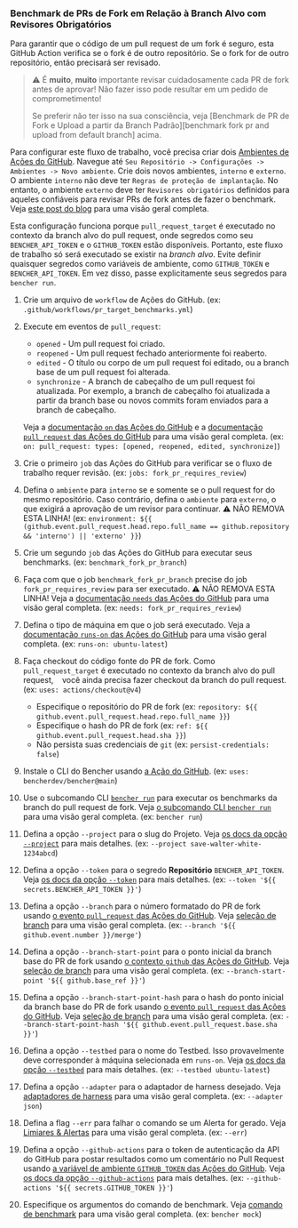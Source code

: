 
### Benchmark de PRs de Fork em Relação à Branch Alvo com Revisores Obrigatórios

Para garantir que o código de um pull request de um fork é seguro,
esta GitHub Action verifica se o fork é de outro repositório.
Se o fork for de outro repositório, então precisará ser revisado.

> ⚠️ É **muito**, **muito** importante revisar cuidadosamente cada PR de fork antes de aprovar!
> Não fazer isso pode resultar em um pedido de comprometimento!
>
> Se preferir não ter isso na sua consciência, veja [Benchmark de PR de Fork e Upload a partir da Branch Padrão][benchmark fork pr and upload from default branch] acima.

Para configurar este fluxo de trabalho, você precisa criar dois
[Ambientes de Ações do GitHub][github actions environments].
Navegue até `Seu Repositório -> Configurações -> Ambientes -> Novo ambiente`.
Crie dois novos ambientes, `interno` e `externo`.
O ambiente `interno` não deve ter `Regras de proteção de implantação`.
No entanto, o ambiente `externo` deve ter `Revisores obrigatórios` definidos para aqueles confiáveis para revisar PRs de fork antes de fazer o benchmark.
Veja [este post do blog][iterative.ai blog] para uma visão geral completa.

Esta configuração funciona porque `pull_request_target` é executado no contexto da branch alvo do pull request,
onde segredos como seu `BENCHER_API_TOKEN` e o `GITHUB_TOKEN` estão disponíveis.
Portanto, este fluxo de trabalho só será executado se existir na _branch alvo_.
Evite definir quaisquer segredos como variáveis de ambiente, como `GITHUB_TOKEN` e `BENCHER_API_TOKEN`.
Em vez disso, passe explicitamente seus segredos para `bencher run`.

<PullRequestsForkReviewerCode />

1. Crie um arquivo de `workflow` de Ações do GitHub.
   (ex: `.github/workflows/pr_target_benchmarks.yml`)
2. Execute em eventos de `pull_request`:
    - `opened` - Um pull request foi criado.
    - `reopened` - Um pull request fechado anteriormente foi reaberto.
    - `edited` - O título ou corpo de um pull request foi editado, ou a branch base de um pull request foi alterada.
    - `synchronize` - A branch de cabeçalho de um pull request foi atualizada.
      Por exemplo, a branch de cabeçalho foi atualizada a partir da branch base ou novos commits foram enviados para a branch de cabeçalho.

   Veja a [documentação `on` das Ações do GitHub][github actions on]
   e a [documentação `pull_request` das Ações do GitHub][github action pull_request] para uma visão geral completa.
   (ex: `on: pull_request: types: [opened, reopened, edited, synchronize]`)
3. Crie o primeiro `job` das Ações do GitHub para verificar se o fluxo de trabalho requer revisão.
   (ex: `jobs: fork_pr_requires_review`)
4. Defina o `ambiente` para `interno` se e somente se o pull request for do mesmo repositório.
   Caso contrário, defina o `ambiente` para `externo`, o que exigirá a aprovação de um revisor para continuar.
   ⚠️ NÃO REMOVA ESTA LINHA!
   (ex: `environment: ${{ (github.event.pull_request.head.repo.full_name == github.repository && 'interno') || 'externo' }}`)
5. Crie um segundo `job` das Ações do GitHub para executar seus benchmarks.
   (ex: `benchmark_fork_pr_branch`)
6. Faça com que o job `benchmark_fork_pr_branch` precise do job `fork_pr_requires_review` para ser executado.
   ⚠️ NÃO REMOVA ESTA LINHA!
   Veja a [documentação `needs` das Ações do GitHub][github actions needs]
   para uma visão geral completa.
   (ex: `needs: fork_pr_requires_review`)
7. Defina o tipo de máquina em que o job será executado.
   Veja a [documentação `runs-on` das Ações do GitHub][github actions runs-on]
   para uma visão geral completa.
   (ex: `runs-on: ubuntu-latest`)
8. Faça checkout do código fonte do PR de fork.
   Como `pull_request_target` é executado no contexto da branch alvo do pull request,
   você ainda precisa fazer checkout da branch do pull request.
   (ex: `uses: actions/checkout@v4`)
    - Especifique o repositório do PR de fork (ex: `repository: ${{ github.event.pull_request.head.repo.full_name }}`)
    - Especifique o hash do PR de fork (ex: `ref: ${{ github.event.pull_request.head.sha }}`)
    - Não persista suas credenciais de `git` (ex: `persist-credentials: false`)
9. Instale o CLI do Bencher usando [a Ação do GitHub][bencher cli github action].
   (ex: `uses: bencherdev/bencher@main`)
10. Use o subcomando CLI <code><a href="/pt/docs/explanation/bencher-run/">bencher run</a></code>
    para executar os benchmarks da branch do pull request de fork.
    Veja [o subcomando CLI `bencher run`][bencher run] para uma visão geral completa.
    (ex: `bencher run`)
11. Defina a opção `--project` para o slug do Projeto.
    Veja [os docs da opção `--project`][project option] para mais detalhes.
    (ex: `--project save-walter-white-1234abcd`)
12. Defina a opção `--token` para o segredo **Repositório** `BENCHER_API_TOKEN`.
    Veja [os docs da opção `--token`][token option] para mais detalhes.
    (ex: `--token '${{ secrets.BENCHER_API_TOKEN }}'`)
13. Defina a opção `--branch` para o número formatado do PR de fork usando
    [o evento `pull_request` das Ações do GitHub][github action pull_request].
    Veja [seleção de branch][branch selection branch] para uma visão geral completa.
    (ex: `--branch '${{ github.event.number }}/merge'`)
14. Defina a opção `--branch-start-point` para o ponto inicial da branch base do PR de fork usando
    [o contexto `github` das Ações do GitHub][github actions context].
    Veja [seleção de branch][branch selection start point] para uma visão geral completa.
    (ex: `--branch-start-point '${{ github.base_ref }}'`)
15. Defina a opção `--branch-start-point-hash` para o hash do ponto inicial da branch base do PR de fork usando
    [o evento `pull_request` das Ações do GitHub][github action pull_request].
    Veja [seleção de branch][branch selection start point hash] para uma visão geral completa.
    (ex: `--branch-start-point-hash '${{ github.event.pull_request.base.sha }}'`)
16. Defina a opção `--testbed` para o nome do Testbed.
    Isso provavelmente deve corresponder à máquina selecionada em `runs-on`.
    Veja [os docs da opção `--testbed`][testbed option] para mais detalhes.
    (ex: `--testbed ubuntu-latest`)
17. Defina a opção `--adapter` para o adaptador de harness desejado.
    Veja [adaptadores de harness][adapters] para uma visão geral completa.
    (ex: `--adapter json`)
18. Defina a flag `--err` para falhar o comando se um Alerta for gerado.
    Veja [Limiares & Alertas][alerts] para uma visão geral completa.
    (ex: `--err`)
19. Defina a opção `--github-actions` para o token de autenticação da API do GitHub para postar resultados como um comentário no Pull Request usando
    [a variável de ambiente `GITHUB_TOKEN` das Ações do GitHub][github token].
    Veja [os docs da opção `--github-actions`][github actions option] para mais detalhes.
    (ex: `--github-actions '${{ secrets.GITHUB_TOKEN }}'`)
20. Especifique os argumentos do comando de benchmark.
    Veja [comando de benchmark][command argument] para uma visão geral completa.
    (ex: `bencher mock`)

[github actions on]: https://docs.github.com/en/actions/using-workflows/workflow-syntax-for-github-actions#on
[github action pull_request]: https://docs.github.com/en/webhooks/webhook-events-and-payloads#pull_request
[github actions runs-on]: https://docs.github.com/en/actions/using-workflows/workflow-syntax-for-github-actions#jobsjob_idruns-on
[bencher cli github action]: https://github.com/marketplace/actions/bencher-cli
[github token]: https://docs.github.com/en/actions/security-guides/automatic-token-authentication
[github actions environments]: https://docs.github.com/en/actions/deployment/targeting-different-environments/using-environments-for-deployment#using-an-environment
[iterative.ai blog]: https://iterative.ai/blog/testing-external-contributions-using-github-actions-secrets
[github actions needs]: https://docs.github.com/en/actions/using-workflows/workflow-syntax-for-github-actions#jobsjob_idneeds
[github actions context]: https://docs.github.com/en/actions/learn-github-actions/contexts#github-context

[bencher run]: /pt/docs/explanation/bencher-run/
[project option]: /pt/docs/explanation/bencher-run/#--project-project
[token option]: /pt/docs/explanation/bencher-run/#--token-token
[branch selection branch]: /pt/docs/explanation/branch-selection/#--branch-branch
[branch selection start point]: /pt/docs/explanation/branch-selection/#--branch-start-point-branch
[branch selection start point hash]: /pt/docs/explanation/branch-selection/#--branch-start-point-hash-hash
[testbed option]: /pt/docs/explanation/bencher-run/#--testbed-testbed
[adapters]: /pt/docs/explanation/adapters/
[alerts]: /pt/docs/explanation/thresholds/#alerts
[github actions option]: /pt/docs/explanation/bencher-run/#--github-actions-github_token
[command argument]: /pt/docs/explanation/bencher-run/#benchmark-command